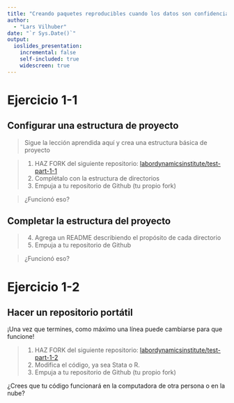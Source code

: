```yaml
---
title: "Creando paquetes reproducibles cuando los datos son confidenciales: Ejercicio 1"
author: 
  - "Lars Vilhuber"
date: "`r Sys.Date()`"
output: 
  ioslides_presentation:
    incremental: false
    self-included: true
    widescreen: true
---
```


# Ejercicio 1-1

## Configurar una estructura de proyecto

<div class="blue3">

> Sigue la lección aprendida aquí y crea una estructura básica de proyecto

> 1. HAZ FORK del siguiente repositorio: [labordynamicsinstitute/test-part-1-1](https://github.com/labordynamicsinstitute/test-part-1-1)
> 2. Complétalo con la estructura de directorios
> 3. Empuja a tu repositorio de Github (tu propio fork)

> ¿Funcionó eso? 
</div>

## Completar la estructura del proyecto

<div class="blue3">
> 4. Agrega un README describiendo el propósito de cada directorio
> 5. Empuja a tu repositorio de Github

> ¿Funcionó eso?
</div>

# Ejercicio 1-2

## Hacer un repositorio portátil

<div class="blue3">
¡Una vez que termines, como máximo una línea puede cambiarse para que funcione!

> 1. HAZ FORK del siguiente repositorio: [labordynamicsinstitute/test-part-1-2](https://github.com/labordynamicsinstitute/test-part-1-2)
> 2. Modifica el código, ya sea Stata o R.
> 3. Empuja a tu repositorio de Github (tu propio fork)

</div>

¿Crees que tu código funcionará en la computadora de otra persona o en la nube?
